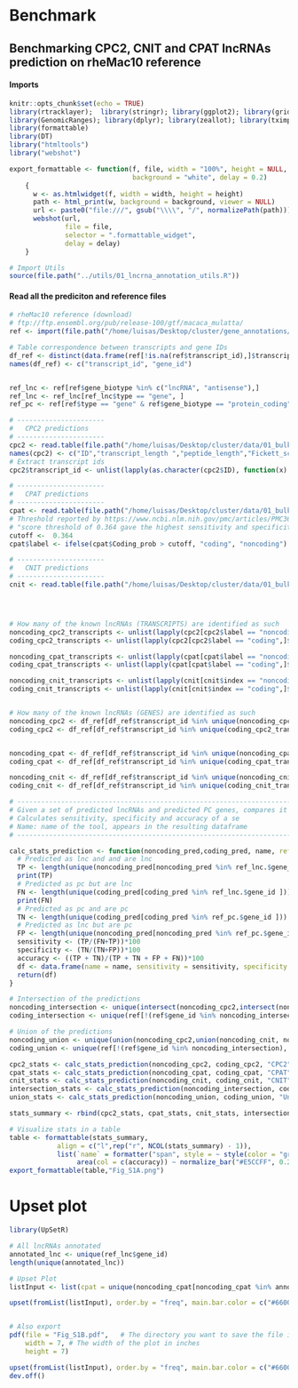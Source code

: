 
#  Benchmark
## Benchmarking CPC2, CNIT and CPAT lncRNAs prediction on rheMac10 reference 


#### Imports
```r
knitr::opts_chunk$set(echo = TRUE)
library(rtracklayer);  library(stringr); library(ggplot2); library(grid); library(gridExtra); library(RColorBrewer); library(readr); library(matrixStats)
library(GenomicRanges); library(dplyr); library(zeallot); library(tximport); library(ggpubr); library(plyr); 
library(formattable)
library(DT)
library("htmltools")
library("webshot")    

export_formattable <- function(f, file, width = "100%", height = NULL, 
                               background = "white", delay = 0.2)
    {
      w <- as.htmlwidget(f, width = width, height = height)
      path <- html_print(w, background = background, viewer = NULL)
      url <- paste0("file:///", gsub("\\\\", "/", normalizePath(path)))
      webshot(url,
              file = file,
              selector = ".formattable_widget",
              delay = delay)
    }

# Import Utils
source(file.path("../utils/01_lncrna_annotation_utils.R"))
```

#### Read all the prediciton and reference files

```r

# rheMac10 reference (download)
# ftp://ftp.ensembl.org/pub/release-100/gtf/macaca_mulatta/
ref <- import(file.path("/home/luisas/Desktop/cluster/gene_annotations/ensembl_release100/rheMac10/Macaca_mulatta.Mmul_10.100.gtf"))

# Table correspondence between transcripts and gene IDs 
df_ref <- distinct(data.frame(ref[!is.na(ref$transcript_id),]$transcript_id, ref[!is.na(ref$transcript_id),]$gene_id, stringsAsFactors = F))
names(df_ref) <- c("transcript_id", "gene_id")


ref_lnc <- ref[ref$gene_biotype %in% c("lncRNA", "antisense"),]
ref_lnc <- ref_lnc[ref_lnc$type == "gene", ]
ref_pc <- ref[ref$type == "gene" & ref$gene_biotype == "protein_coding",]

# ----------------------
#   CPC2 predictions
# ----------------------
cpc2 <- read.table(file.path("/home/luisas/Desktop/cluster/data/01_bulk_RNA-Seq_lncRNAs_annotation/03_novel_lncRNAs_list/99_benchmark_annotation/01_predictions/CPC2/cpc2_pred.txt"))
names(cpc2) <- c("ID","transcript_length ","peptide_length","Fickett_score" , " pI", "ORF_integrity", "coding_probability","label")
# Extract transcript ids 
cpc2$transcript_id <- unlist(lapply(as.character(cpc2$ID), function(x) strsplit(x,"[(]")[[1]][1]))

# ----------------------
#   CPAT predictions
# ----------------------
cpat <- read.table(file.path("/home/luisas/Desktop/cluster/data/01_bulk_RNA-Seq_lncRNAs_annotation/03_novel_lncRNAs_list/99_benchmark_annotation/01_predictions/CPAT/cpat_pred.ORF_prob.tsv"), header = T)
# Threshold reported by https://www.ncbi.nlm.nih.gov/pmc/articles/PMC3616698/
# "score threshold of 0.364 gave the highest sensitivity and specificity (0.966 for both) for human data"
cutoff <-  0.364
cpat$label <- ifelse(cpat$Coding_prob > cutoff, "coding", "noncoding")

# ----------------------
#   CNIT predictions
# ----------------------
cnit <- read.table(file.path("/home/luisas/Desktop/cluster/data/01_bulk_RNA-Seq_lncRNAs_annotation/03_novel_lncRNAs_list/99_benchmark_annotation/01_predictions/CNIT/cnit_pred/CNCI2.index"), header = T, sep="\t", stringsAsFactors = F)




# How many of the known lncRNAs (TRANSCRIPTS) are identified as such 
noncoding_cpc2_transcripts <- unlist(lapply(cpc2[cpc2$label == "noncoding",]$ID, function(x) strsplit(as.character(x),'(', fixed = T)[[1]][1]))
coding_cpc2_transcripts <- unlist(lapply(cpc2[cpc2$label == "coding",]$ID, function(x) strsplit(as.character(x),'(', fixed = T)[[1]][1]))

noncoding_cpat_transcripts <- unlist(lapply(cpat[cpat$label == "noncoding",]$ID, function(x) strsplit(as.character(x),'(', fixed = T)[[1]][1]))
coding_cpat_transcripts <- unlist(lapply(cpat[cpat$label == "coding",]$ID, function(x) strsplit(as.character(x),'(', fixed = T)[[1]][1]))

noncoding_cnit_transcripts <- unlist(lapply(cnit[cnit$index == "noncoding",]$Transcript.ID, function(x) strsplit(as.character(x),'(', fixed = T)[[1]][1]))
coding_cnit_transcripts <- unlist(lapply(cnit[cnit$index == "coding",]$Transcript.ID, function(x) strsplit(as.character(x),'(', fixed = T)[[1]][1]))


# How many of the known lncRNAs (GENES) are identified as such
noncoding_cpc2 <- df_ref[df_ref$transcript_id %in% unique(noncoding_cpc2_transcripts),]$gene_id
coding_cpc2 <- df_ref[df_ref$transcript_id %in% unique(coding_cpc2_transcripts),]$gene_id


noncoding_cpat <- df_ref[df_ref$transcript_id %in% unique(noncoding_cpat_transcripts),]$gene_id
coding_cpat <- df_ref[df_ref$transcript_id %in% unique(coding_cpat_transcripts),]$gene_id

noncoding_cnit <- df_ref[df_ref$transcript_id %in% unique(noncoding_cnit_transcripts),]$gene_id
coding_cnit <- df_ref[df_ref$transcript_id %in% unique(coding_cnit_transcripts),]$gene_id

```



```r
# ---------------------------------------------------------------------------------------------------------------
# Given a set of predicted lncRNAs and predicted PC genes, compares it with the references (ref_lnc, ref_pc)
# Calculates sensitivity, specificity and accuracy of a se
# Name: name of the tool, appears in the resulting dataframe
# ---------------------------------------------------------------------------------------------------------------

calc_stats_prediction <- function(noncoding_pred,coding_pred, name, ref_lnc.=ref_lnc, ref_pc.=ref_pc){
  # Predicted as lnc and and are lnc
  TP <- length(unique(noncoding_pred[noncoding_pred %in% ref_lnc.$gene_id ]))
  print(TP)
  # Predicted as pc but are lnc
  FN <- length(unique(coding_pred[coding_pred %in% ref_lnc.$gene_id ]))
  print(FN)
  # Predicted as pc and are pc
  TN <- length(unique(coding_pred[coding_pred %in% ref_pc.$gene_id ]))
  # Predicted as lnc but are pc
  FP <- length(unique(noncoding_pred[noncoding_pred %in% ref_pc.$gene_id ]))
  sensitivity <- (TP/(FN+TP))*100
  specificity <- (TN/(TN+FP))*100
  accuracy <- ((TP + TN)/(TP + TN + FP + FN))*100 
  df <- data.frame(name = name, sensitivity = sensitivity, specificity = specificity, accuracy = accuracy, stringsAsFactors = F)
  return(df)
}

# Intersection of the predictions
noncoding_intersection <- unique(intersect(noncoding_cpc2,intersect(noncoding_cnit, noncoding_cpat)))
coding_intersection <- unique(ref[!(ref$gene_id %in% noncoding_intersection), ]$gene_id)

# Union of the predictions
noncoding_union <- unique(union(noncoding_cpc2,union(noncoding_cnit, noncoding_cpat)))
coding_union <- unique(ref[!(ref$gene_id %in% noncoding_intersection), ]$gene_id)

cpc2_stats <- calc_stats_prediction(noncoding_cpc2, coding_cpc2, "CPC2")
cpat_stats <- calc_stats_prediction(noncoding_cpat, coding_cpat, "CPAT")
cnit_stats <- calc_stats_prediction(noncoding_cnit, coding_cnit, "CNIT")
intersection_stats <- calc_stats_prediction(noncoding_intersection, coding_intersection, "Intersection")
union_stats <- calc_stats_prediction(noncoding_union, coding_union, "Union")

stats_summary <- rbind(cpc2_stats, cpat_stats, cnit_stats, intersection_stats, union_stats)

# Visualize stats in a table
table <- formattable(stats_summary, 
            align = c("l",rep("r", NCOL(stats_summary) - 1)),
            list(`name` = formatter("span", style = ~ style(color = "grey", font.weight = "bold")), 
                 area(col = c(accuracy)) ~ normalize_bar("#E5CCFF", 0.2)))
export_formattable(table,"Fig_S1A.png")
```



# Upset plot
```r
library(UpSetR)

# All lncRNAs annotated
annotated_lnc <- unique(ref_lnc$gene_id)
length(unique(annotated_lnc))

# Upset Plot
listInput <- list(cpat = unique(noncoding_cpat[noncoding_cpat %in% annotated_lnc]), CPC2 = unique(noncoding_cpc2[noncoding_cpc2 %in% annotated_lnc]), CNIT = unique(noncoding_cnit[noncoding_cnit %in% annotated_lnc]),  annotated = annotated_lnc )

upset(fromList(listInput), order.by = "freq", main.bar.color = c("#6600cc", rep("gray23",7)),  text.scale = c(2.5, 2.5, 2.5, 1.0, 2, 2.15))


# Also export 
pdf(file = "Fig_S1B.pdf",   # The directory you want to save the file in
    width = 7, # The width of the plot in inches
    height = 7)

upset(fromList(listInput), order.by = "freq", main.bar.color = c("#6600cc", rep("gray23",7)),  text.scale = c(2.5, 2.5, 2.5, 1.0, 2, 2.15))
dev.off()
```


